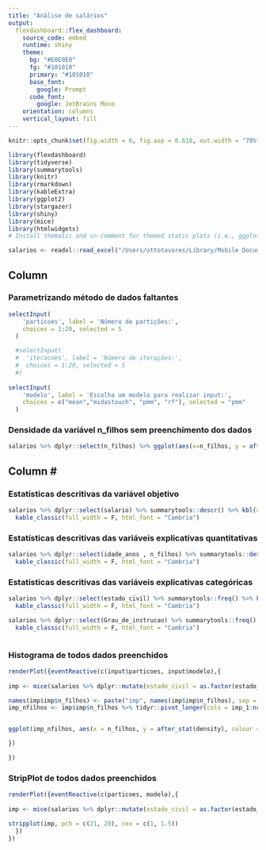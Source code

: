 ```yaml
---
title: "Análise de salários"
output: 
  flexdashboard::flex_dashboard:
    source_code: embed
    runtime: shiny
    theme:
      bg: "#E0E0E0"
      fg: "#101010" 
      primary: "#101010"
      base_font:
        google: Prompt
      code_font:
        google: JetBrains Mono
    orientation: columns
    vertical_layout: fill
---
```


```r
knitr::opts_chunk$set(fig.width = 6, fig.asp = 0.618, out.width = "70%", fig.align = "center", fig.path = 'Figs/',message = FALSE, warning = FALSE)
```

```r
library(flexdashboard)
library(tidyverse)
library(summarytools)
library(knitr)
library(rmarkdown)
library(kableExtra)
library(ggplot2)
library(stargazer)
library(shiny)
library(mice)
library(htmlwidgets)
# Install thematic and un-comment for themed static plots (i.e., ggplot2)

```

```r
salarios <- readxl::read_excel("/Users/ottotavares/Library/Mobile Documents/com~apple~CloudDocs/Documents/infnet/Estatistica_Ciencia_Dados_2025/dados_auxiliares/dados_bussab_m.xlsx")
```

## Column {.sidebar}

### Parametrizando método de dados faltantes

```r

selectInput(
    'particoes', label = 'Número de partições:',
    choices = 1:20, selected = 5
  )

  #selectInput(
  #  'iteracoes', label = 'Número de iterações:',
  #  choices = 1:20, selected = 5
  #)
  
selectInput(
    'modelo', label = 'Escolha um modelo para realizar input:',
    choices = c("mean","midastouch", "pmm", "rf"), selected = "pmm"
  )
```

### Densidade da variável n_filhos sem preenchimento dos dados

```r
salarios %>% dplyr::select(n_filhos) %>% ggplot(aes(x=n_filhos, y = after_stat(density))) + geom_density(linetype = 2) + xlab('numero de filhos') + ylab('Densidade de Frequência') + theme_classic()
```

## Column \# {.tabset data-width="650"}

### Estatísticas descritivas da variável objetivo

```r
salarios %>% dplyr::select(salario) %>% summarytools::descr() %>% kbl(caption = "Estatísticas Descritivas da variável objetivo") %>%
  kable_classic(full_width = F, html_font = "Cambria")

```

### Estatísticas descritivas das variáveis explicativas quantitativas

```r

salarios %>% dplyr::select(idade_anos , n_filhos) %>% summarytools::descr() %>% kbl(caption = "Estatísticas Descritivas das variáveis quantitativas") %>%
  kable_classic(full_width = F, html_font = "Cambria")

```

### Estatísticas descritivas das variáveis explicativas categóricas

```r


salarios %>% dplyr::select(estado_civil) %>% summarytools::freq() %>% kbl(caption = "Estatísticas Descritivas das variáveis categóricas") %>%
  kable_classic(full_width = F, html_font = "Cambria")

salarios %>% dplyr::select(Grau_de_instrucao) %>% summarytools::freq() %>% kbl(caption = "Estatísticas Descritivas das variáveis categóricas") %>%
  kable_classic(full_width = F, html_font = "Cambria")



```

### Histograma de todos dados preenchidos

```r

renderPlot({eventReactive(c(input$particoes, input$modelo),{
  
imp <- mice(salarios %>% dplyr::mutate(estado_civil = as.factor(estado_civil), Grau_de_instrucao =   as.factor(Grau_de_instrucao), regiao = as.factor(regiao)), print = FALSE, m = as.numeric(input$particoes), method = as.character(input$modelo) , seed   = 512) 

names(imp$imp$n_filhos) <- paste("imp", names(imp$imp$n_filhos), sep = "_")
imp_nfilhos <- imp$imp$n_filhos %>% tidyr::pivot_longer(cols = imp_1:ncol(imp$imp$n_filhos), values_to = "n_filhos", names_to   = "imp") %>% arrange(imp)


ggplot(imp_nfilhos, aes(x = n_filhos, y = after_stat(density), colour = imp)) + geom_density(linetype = 2) + xlab('numero de    filhos') + ylab('Densidade de Frequência') + theme_classic()

})

})

```

### StripPlot de todos dados preenchidos

```r

renderPlot({eventReactive(c(particoes, modelo),{
  
imp <- mice(salarios %>% dplyr::mutate(estado_civil = as.factor(estado_civil), Grau_de_instrucao =   as.factor(Grau_de_instrucao), regiao = as.factor(regiao)), print = FALSE, m = as.numeric(input$particoes), method = as.character(input$modelo) , seed   = 512) 

stripplot(imp, pch = c(21, 20), cex = c(1, 1.5))
  })
})

```
